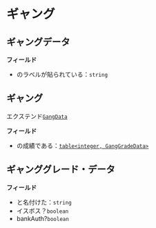 # ギャング

## ギャングデータ

**フィールド**

- のラベルが貼られている：`string`

## ギャング

エクステンド[`GangData`](#gangdata)

**フィールド**

- の成績である：[`table<integer, GangGradeData>`](#ganggradedata)

## ギャンググレード・データ

**フィールド**

- と名付けた：`string`
- イスボス？`boolean`
- bankAuth?`boolean`
